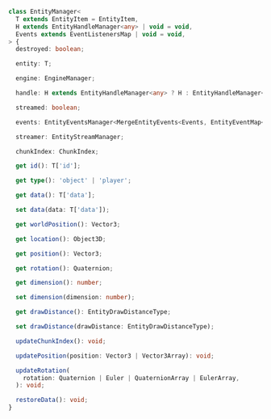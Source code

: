 ```ts
class EntityManager<
  T extends EntityItem = EntityItem,
  H extends EntityHandleManager<any> | void = void,
  Events extends EventListenersMap | void = void,
> {
  destroyed: boolean;

  entity: T;

  engine: EngineManager;

  handle: H extends EntityHandleManager<any> ? H : EntityHandleManager<this>;

  streamed: boolean;

  events: EntityEventsManager<MergeEntityEvents<Events, EntityEventMap<this>>>;

  streamer: EntityStreamManager;

  chunkIndex: ChunkIndex;

  get id(): T['id'];

  get type(): 'object' | 'player';

  get data(): T['data'];

  set data(data: T['data']);

  get worldPosition(): Vector3;

  get location(): Object3D;

  get position(): Vector3;

  get rotation(): Quaternion;

  get dimension(): number;

  set dimension(dimension: number);

  get drawDistance(): EntityDrawDistanceType;

  set drawDistance(drawDistance: EntityDrawDistanceType);

  updateChunkIndex(): void;

  updatePosition(position: Vector3 | Vector3Array): void;

  updateRotation(
    rotation: Quaternion | Euler | QuaternionArray | EulerArray,
  ): void;

  restoreData(): void;
}
```
